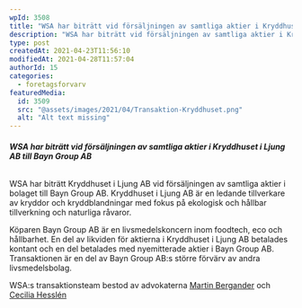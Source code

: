 ```yaml
---
wpId: 3508
title: "WSA har biträtt vid försäljningen av samtliga aktier i Kryddhuset i Ljung AB till Bayn Group AB"
description: "WSA har biträtt vid försäljningen av samtliga aktier i Kryddhuset i Ljung AB till Bayn Group AB WSA har biträtt Kryddhuset i Ljung AB vid försäljningen av samtliga aktier i&hellip;"
type: post
createdAt: 2021-04-23T11:56:10
modifiedAt: 2021-04-28T11:57:04
authorId: 15
categories:
  - foretagsforvarv
featuredMedia:
  id: 3509
  src: "@assets/images/2021/04/Transaktion-Kryddhuset.png"
  alt: "Alt text missing"
---
```


###### **WSA har biträtt vid försäljningen av samtliga aktier i Kryddhuset i Ljung AB till Bayn Group AB**

WSA har biträtt Kryddhuset i Ljung AB vid försäljningen av samtliga aktier i bolaget till Bayn Group AB. Kryddhuset i Ljung AB är en ledande tillverkare av kryddor och kryddblandningar med fokus på ekologisk och hållbar tillverkning och naturliga råvaror.

Köparen Bayn Group AB är en livsmedelskoncern inom foodtech, eco och hållbarhet. En del av likviden för aktierna i Kryddhuset i Ljung AB betalades kontant och en del betalades med nyemitterade aktier i Bayn Group AB. Transaktionen är en del av Bayn Group AB:s större förvärv av andra livsmedelsbolag.

WSA:s transaktionsteam bestod av advokaterna [Martin Bergander](/medarbetare/martin-bergander/) och [Cecilia Hesslén](/medarbetare/cecilia-hesslen/)